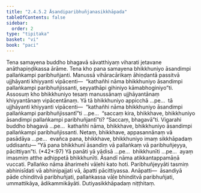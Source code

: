 ```yaml
---
title: "2.4.5.2 Āsandiparibhuñjanasikkhāpada"
tableOfContents: false
sidebar:
  order: 2
type: "tipitaka"
basket: "vi"
book: "paci"
---
```



<DynamicBreadcrumb />

<Division number="982" book="paci" e="ch" v="2" p="393">

<Paragraph number="3002" book="paci">
Tena samayena buddho bhagavā sāvatthiyaṃ viharati jetavane anāthapiṇḍikassa ārāme. Tena kho pana samayena bhikkhuniyo āsandimpi pallaṅkampi paribhuñjanti. Manussā vihāracārikaṃ āhiṇḍantā passitvā ujjhāyanti khiyyanti vipācenti—  “kathañhi nāma bhikkhuniyo āsandimpi pallaṅkampi paribhuñjissanti, seyyathāpi gihiniyo kāmabhoginiyo”ti.
</Paragraph>

<Paragraph number="3003" book="paci">
Assosuṃ kho bhikkhuniyo tesaṃ manussānaṃ ujjhāyantānaṃ khiyyantānaṃ vipācentānaṃ. Yā tā bhikkhuniyo appicchā …pe…  tā ujjhāyanti khiyyanti vipācenti—  “kathañhi nāma bhikkhuniyo āsandimpi pallaṅkampi paribhuñjissantī”ti …pe…  “saccaṃ kira, bhikkhave, bhikkhuniyo āsandimpi pallaṅkampi paribhuñjantī”ti? “Saccaṃ, bhagavā”ti. Vigarahi buddho bhagavā …pe…  kathañhi nāma, bhikkhave, bhikkhuniyo āsandimpi pallaṅkampi paribhuñjissanti. Netaṃ, bhikkhave, appasannānaṃ vā pasādāya …pe…  evañca pana, bhikkhave, bhikkhuniyo imaṃ sikkhāpadaṃ uddisantu—
</Paragraph>

</Division>
<Division number="983" book="paci" e="ch" v="2" p="393">

<Paragraph number="3004" book="paci">
<Emphasis>“Yā pana bhikkhunī āsandiṃ vā pallaṅkaṃ vā paribhuñjeyya, pācittiyan”</Emphasis>ti. (*42*:<Emphasis>97</Emphasis>)
</Paragraph>

</Division>
<Division number="984" book="paci" e="ch" v="2" p="393">

<Paragraph number="3005" book="paci">
<Emphasis>Yā panā</Emphasis>ti yā yādisā …pe…  <Emphasis>bhikkhunī</Emphasis>ti …pe…  ayaṃ imasmiṃ atthe adhippetā bhikkhunīti.
</Paragraph>

<Paragraph number="3006" book="paci">
<Emphasis>Āsandī</Emphasis> nāma atikkantappamāṇā vuccati.
</Paragraph>

<Paragraph number="3007" book="paci">
<Emphasis>Pallaṅko</Emphasis> nāma āharimehi vāḷehi kato hoti.
</Paragraph>

<Paragraph number="3008" book="paci">
<Emphasis>Paribhuñjeyyā</Emphasis>ti tasmiṃ abhinisīdati vā abhinipajjati vā, āpatti pācittiyassa.
</Paragraph>

</Division>
<Division number="985" book="paci" e="ch" v="2" p="394">

<Paragraph number="3009" book="paci">
Anāpatti—  āsandiyā pāde chinditvā paribhuñjati, pallaṅkassa vāḷe bhinditvā paribhuñjati, ummattikāya, ādikammikāyāti.

</Paragraph>
</Division>

<Paragraph number="3010" type="center" book="paci">
Dutiyasikkhāpadaṃ niṭṭhitaṃ.
</Paragraph>